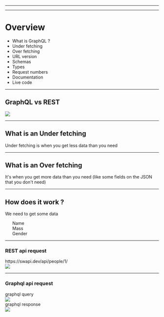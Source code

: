 


<Head>
  <title>GraphQL solves ?</title>
</Head>

<Cover />

---

<Intro />

---

# Overview

<ul>
  <Appear>
    <li>What is GraphQL ?</li>
    <li>Under fetching</li>
    <li>Over fetching</li>
    <li>URL version</li>
    <li>Schemas</li>
    <li>Types</li>
    <li>Request numbers</li>
    <li>Documentation</li>
    <li>Live code</li>
  </Appear>
</ul>

---

## GraphQL vs REST

<Img src="./img/graphql-vs-rest.jpeg" width={1000} />

---

## What is an Under fetching

Under fetching is when you get less data than you need

---

## What is an Over fetching

It's when you get more data than you need (like some fields on the JSON that you don't need)

---

## How does it work ?

<div>We need to get some data</div>

<ul>
    <div>Name</div>
    <div>Mass</div>
    <div>Gender</div>
</ul>

---

### REST api request

<div>https://swapi.dev/api/people/1/</div>
<Img src="./img/json.png" width={850} />

---

### Graphql api request

<div>graphql query</div>

<Img src="./img/graphql-request.png" width={800} />

<div>graphql response</div>

<Img src="./img/graphql-response.png" width={800} />
